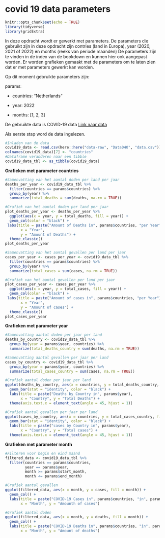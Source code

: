 # covid 19 data parameters

```r
knitr::opts_chunk$set(echo = TRUE)
library(tidyverse)
library(gridExtra)
```

In deze opdracht wordt er gewerkt met parameters. De parameters die gebruikt zijn in deze opdracht zijn contries (land in Europa), year (2020, 2021 of 2022) en months (reeks van periode maanden) De parameters zijn te vinden in de index van de bookdown en kunnen hier ook aangepast worden. Er worden grafieken gemaakt met de parameters om te laten zien dat er met parameters gewerkt kan worden. 

Op dit moment gebruikte parameters zijn:

params:

-   countries: "Netherlands"

-   year: 2022

-   months: [1, 2, 3]

De gebruikte data is COVID-19 data [Link naar data](https://www.ecdc.europa.eu/en/publications-data/data-daily-new-cases-covid-19-eueea-country)

Als eerste stap word de data ingelezen.

```r
#Inladen van de data 
covid19_data <- read.csv(here::here("data-raw", "Data040", "data.csv"))
colnames(covid19_data)[7] <- "countries"
#Dataframe veranderen naar een tibble
covid19_data_tbl <- as_tibble(covid19_data)
```

**Grafieken met parameter countries**

```r
#Samenvatting van het aantal doden per land per jaar 
deaths_per_year <- covid19_data_tbl %>%
  filter(countries == params$countries) %>% 
  group_by(year) %>%
  summarize(total_deaths = sum(deaths, na.rm = TRUE)) 

#Grafiek van het aantal doden per land per jaar 
plot_deaths_per_year <- deaths_per_year %>%  
  ggplot(aes(x = year, y = total_deaths, fill = year)) + 
  geom_col(color = "black") + 
 labs(title = paste("Amount of Deaths in", params$countries, "per Year"), 
       x = "Year", 
       y = "Amount of Deaths") + 
  theme_classic() 
plot_deaths_per_year

#Samenvatting van het aantal gevallen per land per jaar  
cases_per_year <- cases_per_year <- covid19_data_tbl %>%
  filter(countries == params$countries) %>% 
  group_by(year) %>%
  summarize(total_cases = sum(cases, na.rm = TRUE)) 

#Grafiek van het aantal gevallen per land per jaar 
plot_cases_per_year <- cases_per_year %>%  
  ggplot(aes(x = year, y = total_cases, fill = year)) + 
  geom_col(color = "black") + 
 labs(title = paste("Amount of cases in", params$countries, "per Year"), 
       x = "Year", 
       y = "Amount of cases") + 
  theme_classic() 
plot_cases_per_year 
```

**Grafieken met parameter year**

```r
#Samenvatting aantal doden per jaar per land 
deaths_by_country <- covid19_data_tbl %>%
  group_by(year = params$year, countries) %>%
  summarize(total_deaths_country = sum(deaths, na.rm = TRUE))

#Samenvatting aantal gevallen per jaar per land 
cases_by_country <- covid19_data_tbl %>%
  group_by(year = params$year, countries) %>%
  summarize(total_cases_country = sum(cases, na.rm = TRUE))

#Grafiek aantal doden per jaar per land 
ggplot(deaths_by_country, aes(x = countries, y = total_deaths_country, fill = countries)) +
  geom_bar(stat = "identity", color = "black") +
  labs(title = paste("Deaths by Country in", params$year),
       x = "Country", y = "Total Deaths") + 
  theme(axis.text.x = element_text(angle = 45, hjust = 1))

#Grafiek aantal gevallen per jaar per land 
ggplot(cases_by_country, aes(x = countries, y = total_cases_country, fill = countries)) +
  geom_bar(stat = "identity", color = "black") +
  labs(title = paste("cases by Country in", params$year),
       x = "Country", y = "Total cases") + 
  theme(axis.text.x = element_text(angle = 45, hjust = 1))
```

**Grafieken met parameter month**

```r
#Filteren voor begin en eind maand
filtered_data <- covid19_data_tbl %>%
  filter(countries == params$countries,
         year == params$year,
         month >= params$start_month,
         month <= params$end_month)

#Grafiek aantal gevallen 
ggplot(filtered_data, aes(x = month, y = cases, fill = month)) +
  geom_col() +
  labs(title = paste("COVID-19 Cases in", params$countries, "in", params$year),
       x = "Month", y = "Amounth of cases")

#Grafiek aantal doden 
ggplot(filtered_data, aes(x = month, y = deaths, fill = month)) +
  geom_col() +
  labs(title = paste("COVID-19 Deaths in", params$countries, "in", params$year),
       x = "Month", y = "Amount of deaths")
```
